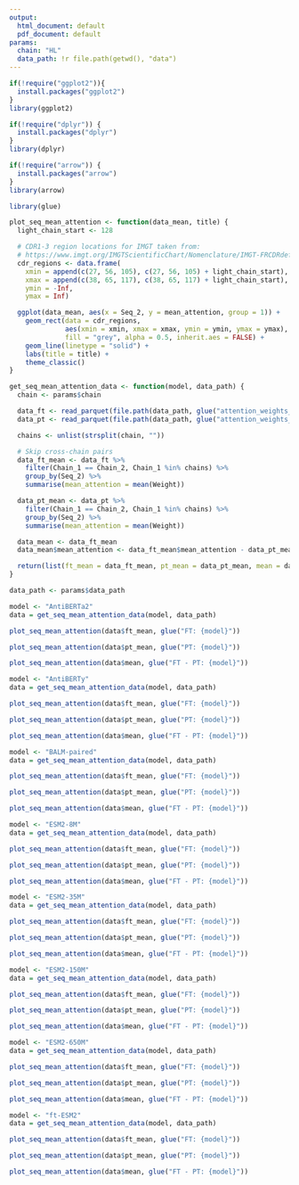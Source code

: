 ```yaml
---
output:
  html_document: default
  pdf_document: default
params:
  chain: "HL"
  data_path: !r file.path(getwd(), "data")
---
```

```r

if(!require("ggplot2")){
  install.packages("ggplot2")
}
library(ggplot2)

if(!require("dplyr")) {
  install.packages("dplyr")
}
library(dplyr)

if(!require("arrow")) {
  install.packages("arrow")
}
library(arrow)

library(glue)
```

```r
plot_seq_mean_attention <- function(data_mean, title) {
  light_chain_start <- 128

  # CDR1-3 region locations for IMGT taken from:
  # https://www.imgt.org/IMGTScientificChart/Nomenclature/IMGT-FRCDRdefinition.html
  cdr_regions <- data.frame(
    xmin = append(c(27, 56, 105), c(27, 56, 105) + light_chain_start),
    xmax = append(c(38, 65, 117), c(38, 65, 117) + light_chain_start),
    ymin = -Inf,
    ymax = Inf)

  ggplot(data_mean, aes(x = Seq_2, y = mean_attention, group = 1)) +
    geom_rect(data = cdr_regions,
              aes(xmin = xmin, xmax = xmax, ymin = ymin, ymax = ymax),
              fill = "grey", alpha = 0.5, inherit.aes = FALSE) +
    geom_line(linetype = "solid") +
    labs(title = title) +
    theme_classic()
}

get_seq_mean_attention_data <- function(model, data_path) {
  chain <- params$chain

  data_ft <- read_parquet(file.path(data_path, glue("attention_weights_{model}_{chain}_FT.parquet")))
  data_pt <- read_parquet(file.path(data_path, glue("attention_weights_{model}_{chain}_PT.parquet")))

  chains <- unlist(strsplit(chain, ""))

  # Skip cross-chain pairs
  data_ft_mean <- data_ft %>%
    filter(Chain_1 == Chain_2, Chain_1 %in% chains) %>%
    group_by(Seq_2) %>%
    summarise(mean_attention = mean(Weight))

  data_pt_mean <- data_pt %>%
    filter(Chain_1 == Chain_2, Chain_1 %in% chains) %>%
    group_by(Seq_2) %>%
    summarise(mean_attention = mean(Weight))

  data_mean <- data_ft_mean
  data_mean$mean_attention <- data_ft_mean$mean_attention - data_pt_mean$mean_attention

  return(list(ft_mean = data_ft_mean, pt_mean = data_pt_mean, mean = data_mean))
}
```

```r
data_path <- params$data_path
```

```r
model <- "AntiBERTa2"
data = get_seq_mean_attention_data(model, data_path)
```

```r
plot_seq_mean_attention(data$ft_mean, glue("FT: {model}"))
```

```r
plot_seq_mean_attention(data$pt_mean, glue("PT: {model}"))
```

```r
plot_seq_mean_attention(data$mean, glue("FT - PT: {model}"))
```

```r
model <- "AntiBERTy"
data = get_seq_mean_attention_data(model, data_path)
```

```r
plot_seq_mean_attention(data$ft_mean, glue("FT: {model}"))
```

```r
plot_seq_mean_attention(data$pt_mean, glue("PT: {model}"))
```

```r
plot_seq_mean_attention(data$mean, glue("FT - PT: {model}"))
```

```r
model <- "BALM-paired"
data = get_seq_mean_attention_data(model, data_path)
```

```r
plot_seq_mean_attention(data$ft_mean, glue("FT: {model}"))
```

```r
plot_seq_mean_attention(data$pt_mean, glue("PT: {model}"))
```

```r
plot_seq_mean_attention(data$mean, glue("FT - PT: {model}"))
```

```r
model <- "ESM2-8M"
data = get_seq_mean_attention_data(model, data_path)
```

```r
plot_seq_mean_attention(data$ft_mean, glue("FT: {model}"))
```

```r
plot_seq_mean_attention(data$pt_mean, glue("PT: {model}"))
```

```r
plot_seq_mean_attention(data$mean, glue("FT - PT: {model}"))
```

```r
model <- "ESM2-35M"
data = get_seq_mean_attention_data(model, data_path)
```

```r
plot_seq_mean_attention(data$ft_mean, glue("FT: {model}"))
```

```r
plot_seq_mean_attention(data$pt_mean, glue("PT: {model}"))
```

```r
plot_seq_mean_attention(data$mean, glue("FT - PT: {model}"))
```

```r
model <- "ESM2-150M"
data = get_seq_mean_attention_data(model, data_path)
```

```r
plot_seq_mean_attention(data$ft_mean, glue("FT: {model}"))
```

```r
plot_seq_mean_attention(data$pt_mean, glue("PT: {model}"))
```

```r
plot_seq_mean_attention(data$mean, glue("FT - PT: {model}"))
```

```r
model <- "ESM2-650M"
data = get_seq_mean_attention_data(model, data_path)
```

```r
plot_seq_mean_attention(data$ft_mean, glue("FT: {model}"))
```

```r
plot_seq_mean_attention(data$pt_mean, glue("PT: {model}"))
```

```r
plot_seq_mean_attention(data$mean, glue("FT - PT: {model}"))
```

```r
model <- "ft-ESM2"
data = get_seq_mean_attention_data(model, data_path)
```

```r
plot_seq_mean_attention(data$ft_mean, glue("FT: {model}"))
```

```r
plot_seq_mean_attention(data$pt_mean, glue("PT: {model}"))
```

```r
plot_seq_mean_attention(data$mean, glue("FT - PT: {model}"))
```
